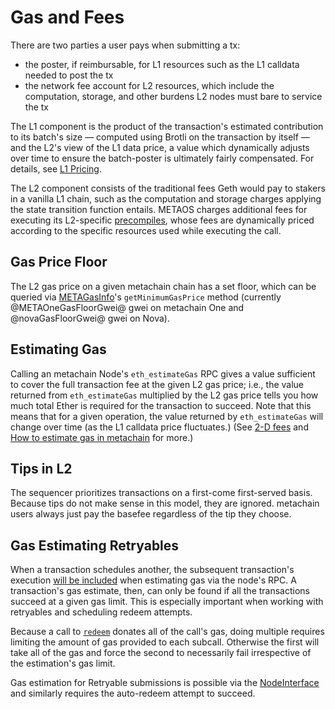 # Gas and Fees

There are two parties a user pays when submitting a tx:

- the poster, if reimbursable, for L1 resources such as the L1 calldata needed to post the tx
- the network fee account for L2 resources, which include the computation, storage, and other burdens L2 nodes must bare to service the tx

The L1 component is the product of the transaction's estimated contribution to its batch's size — computed using Brotli on the transaction by itself — and the L2's view of the L1 data price, a value which dynamically adjusts over time to ensure the batch-poster is ultimately fairly compensated. For details, see [L1 Pricing](/METAos/l1-pricing.mdx).

The L2 component consists of the traditional fees Geth would pay to stakers in a vanilla L1 chain, such as the computation and storage charges applying the state transition function entails. METAOS charges additional fees for executing its L2-specific [precompiles](/for-devs/concepts/precompiles.mdx), whose fees are dynamically priced according to the specific resources used while executing the call.

## Gas Price Floor

The L2 gas price on a given metachain chain has a set floor, which can be queried via [METAGasInfo](/for-devs/dev-tools-and-resources/precompiles.mdx#METAgasinfo)'s `getMinimumGasPrice` method (currently @METAOneGasFloorGwei@ gwei on metachain One and @novaGasFloorGwei@ gwei on Nova).

## Estimating Gas

Calling an metachain Node's `eth_estimateGas` RPC gives a value sufficient to cover the full transaction fee at the given L2 gas price; i.e., the value returned from `eth_estimateGas` multiplied by the L2 gas price tells you how much total Ether is required for the transaction to succeed. Note that this means that for a given operation, the value returned by `eth_estimateGas` will change over time (as the L1 calldata price fluctuates.) (See [2-D fees](https://medium.com/meta-research/understanding-metachain-2-dimensional-fees-fd1d582596c9) and [How to estimate gas in metachain](/devs-how-tos/how-to-estimate-gas.mdx) for more.)

## Tips in L2

The sequencer prioritizes transactions on a first-come first-served basis. Because tips do not make sense in this model, they are ignored. metachain users always just pay the basefee regardless of the tip they choose.

## Gas Estimating Retryables

When a transaction schedules another, the subsequent transaction's execution [will be included][estimation_inclusion_link] when estimating gas via the node's RPC. A transaction's gas estimate, then, can only be found if all the transactions succeed at a given gas limit. This is especially important when working with retryables and scheduling redeem attempts.

Because a call to [`redeem`](/for-devs/dev-tools-and-resources/precompiles.mdx#METAretryabletx) donates all of the call's gas, doing multiple requires limiting the amount of gas provided to each subcall. Otherwise the first will take all of the gas and force the second to necessarily fail irrespective of the estimation's gas limit.

Gas estimation for Retryable submissions is possible via the [NodeInterface](/for-devs/dev-tools-and-resources/nodeinterface.mdx) and similarly requires the auto-redeem attempt to succeed.

[estimation_inclusion_link]: https://github.com/META-MetaChain/go-ethereum/blob/d52739e6d54f2ea06146fdc44947af3488b89082/internal/ethapi/api.go#L999

